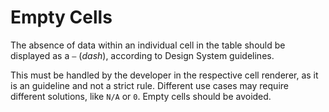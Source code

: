 
<Meta title="Guides/Table/Table Samples/Empty Cells" />

# Empty Cells

The absence of data within an individual cell in the table should be displayed as a `—` (_dash_), according to Design System guidelines.

This must be handled by the developer in the respective cell renderer, as it is an guideline and not a strict rule. Different use
cases may require different solutions, like `N/A` or `0`. Empty cells should be avoided.

<Canvas>
  <Story name="Empty Cells" story={EmptyCellsStory} />
</Canvas>
